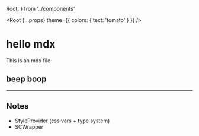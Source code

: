   Root,
} from '../components'

  <Root
    {...props}
    theme={{
      colors: {
        text: 'tomato'
      }
    }}
  />

# hello mdx

This is an mdx file

## beep boop

---

## Notes

- StyleProvider (css vars + type system)
- SCWrapper

